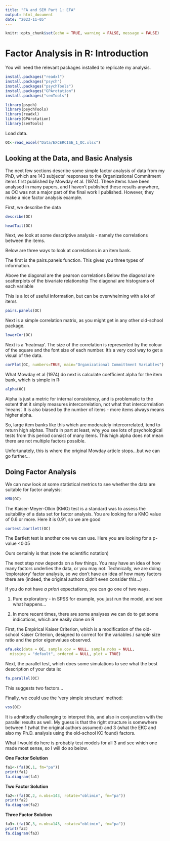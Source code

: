 ```yaml
---
title: "FA and SEM Part 1: EFA"
output: html_document
date: "2023-11-05"
---
```


```r
knitr::opts_chunk$set(echo = TRUE, warning = FALSE, message = FALSE)
```

# Factor Analysis in R: Introduction

You will need the relevant packages installed to replicate my analysis.

```r
install.packages("readxl")
install.packages("psych")
install.packages("psychTools")
install.packages("GPArotation")
install.packages("semTools")
```

```r
library(psych)
library(psychTools)
library(readxl)
library(GPArotation)
library(semTools)
```

Load data.

```r
OC<-read_excel("Data/EXCERCISE_1_OC.xlsx")
```

## Looking at the Data, and Basic Analysis

The next few sections describe some simple factor analysis of data from my PhD, which are 143 subjects' responses to the Organizational Commitment items first published by Mowday et al. (1974). These items have been analysed in many papers, and I haven't published these results anywhere, as OC was not a major part of the final work I published. However, they make a nice factor analysis example.

First, we describe the data

```r
describe(OC)
```

```r
headTail(OC)
```

Next, we look at some descriptive analysis - namely the correlations between the items.

Below are three ways to look at correlations in an item bank.

The first is the pairs.panels function. This gives you three types of information.

Above the diagonal are the pearson correlations Below the diagonal are scatterplots of the bivariate relationship The diagonal are histograms of each variable

This is a lot of useful information, but can be overwhelming with a lot of items

```r
pairs.panels(OC)
```

Next is a simple correlation matrix, as you might get in any other old-school package.

```r
lowerCor(OC)
```

Next is a 'heatmap'. The size of the correlation is represented by the colour of the square and the font size of each number. It's a very cool way to get a visual of the data.

```r

corPlot(OC, numbers=TRUE, main="Organizational Committment Variables")

```

What Mowday et al (1974) do next is calculate coefficient alpha for the item bank, which is simple in R:

```r
alpha(OC)
```

Alpha is just a metric for internal consistency, and is problematic to the extent that it simply measures intercorrelation, not what that intercorrelation 'means'. It is also biased by the number of items - more items always means higher alpha.

So, large item banks like this which are moderately intercorrelated, tend to return high alphas. That's in part at least, why you see lots of psychological tests from this period consist of many items. This high alpha does not mean there are not multiple factors possible.

Unfortunately, this is where the original Mowday article stops...but we can go further...

## Doing Factor Analysis

We can now look at some statistical metrics to see whether the data are suitable for factor analysis:

```r
KMO(OC)
```

The Kaiser-Meyer-Olkin (KMO) test is a standard was to assess the suitability of a data set for factor analysis. You are looking for a KMO value of 0.6 or more. Here it is 0.91, so we are good

```r
cortest.bartlett(OC)
```

The Bartlett test is another one we can use. Here you are looking for a p-value \<0.05

Ours certainly is that (note the scientific notation)

The next step now depends on a few things. You may have an idea of how many factors underlies the data, or you may not. Technically, we are doing 'exploratory' factor analysis, so we don't have an idea of how many factors there are (indeed, the original authors didn't even consider this...)

If you do not have *a priori* expectations, you can go one of two ways.

1.  Pure exploratory - in SPSS for example, you just run the model, and see what happens...

2.  In more recent times, there are some analyses we can do to get some indications, which are easily done on R

First, the Empirical Kaiser Criterion, which is a modification of the old-school Kaiser Criterion, designed to correct for the variables / sample size ratio and the prior eigenvalues observed.

```r
efa.ekc(data = OC, sample.cov = NULL, sample.nobs = NULL,
  missing = "default", ordered = NULL, plot = TRUE)
```

Next, the parallel test, which does some simulations to see what the best description of your data is:

```r
fa.parallel(OC)
```

This suggests two factors... 

Finally, we could use the 'very simple structure' method:

```r
vss(OC)
```

It is admittedly challenging to interpret this, and also in conjunction with the parallel results as well. My guess is that the right structure is somewhere between 1 (what the original authors assumed) and 3 (what the EKC and also my Ph.D. analysis using the old-school KC found) factors.

What I would do here is probably test models for all 3 and see which one made most sense, so I will do so below.

**One Factor Solution**

```r
fa1<-(fa(OC,1, fm="pa"))
print(fa1)
fa.diagram(fa1)
```

**Two Factor Solution**

```r
fa2<-(fa(OC,2, n.obs=143, rotate="oblimin", fm="pa"))
print(fa2)
fa.diagram(fa2)
```

**Three Factor Solution**

```r
fa3<-(fa(OC,3, n.obs=143, rotate="oblimin", fm="pa"))
print(fa3)
fa.diagram(fa3)
```

